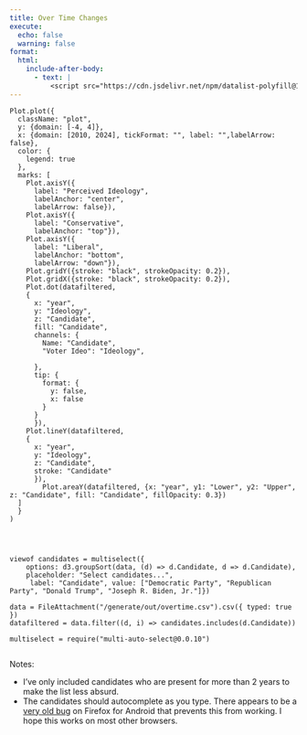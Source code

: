 ```yaml
---
title: Over Time Changes
execute:
  echo: false
  warning: false
format: 
  html: 
    include-after-body: 
      - text: |
          <script src="https://cdn.jsdelivr.net/npm/datalist-polyfill@1.25.1/datalist-polyfill.min.js"></script>
---
```



```ojs

Plot.plot({
  className: "plot",
  y: {domain: [-4, 4]},
  x: {domain: [2010, 2024], tickFormat: "", label: "",labelArrow: false},
  color: {
    legend: true
  },
  marks: [
    Plot.axisY({
      label: "Perceived Ideology",
      labelAnchor: "center", 
      labelArrow: false}),
    Plot.axisY({
      label: "Conservative", 
      labelAnchor: "top"}),  
    Plot.axisY({
      label: "Liberal", 
      labelAnchor: "bottom",
      labelArrow: "down"}),  
    Plot.gridY({stroke: "black", strokeOpacity: 0.2}),
    Plot.gridX({stroke: "black", strokeOpacity: 0.2}),
    Plot.dot(datafiltered, 
    {
      x: "year", 
      y: "Ideology",
      z: "Candidate",
      fill: "Candidate",
      channels: {
        Name: "Candidate",
        "Voter Ideo": "Ideology", 

      },
      tip: {
        format: {
          y: false,
          x: false
        }
      }
      }),
    Plot.lineY(datafiltered, 
    {
      x: "year", 
      y: "Ideology",
      z: "Candidate",
      stroke: "Candidate"
      }),
        Plot.areaY(datafiltered, {x: "year", y1: "Lower", y2: "Upper", z: "Candidate", fill: "Candidate", fillOpacity: 0.3})
  ]
  }
)




viewof candidates = multiselect({
    options: d3.groupSort(data, (d) => d.Candidate, d => d.Candidate),
    placeholder: "Select candidates...",
     label: "Candidate", value: ["Democratic Party", "Republican Party", "Donald Trump", "Joseph R. Biden, Jr."]})

data = FileAttachment("/generate/out/overtime.csv").csv({ typed: true })
datafiltered = data.filter((d, i) => candidates.includes(d.Candidate))

multiselect = require("multi-auto-select@0.0.10")


```


Notes: 

- I've only included candidates who are present for more than 2 years to make the list less absurd. 
- The candidates should autocomplete as you type. There appears to be a [very old bug](https://bugzilla.mozilla.org/show_bug.cgi?id=1535985) on Firefox for Android that prevents this from working. I hope this works on most other browsers. 